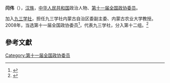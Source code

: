 '''闫伟'''（{{bd|1959年||}}），[[汉族|汉族]]，[[中华人民共和国|中华人民共和国]]政治人物、[[第十一届全国政协委员|第十一届全国政协委员]]。

加入[[九三学社|九三学社]]，担任九三学社内蒙古自治区委副主委、内蒙古农业大学教授。2008年，当选第十一届全国政协委员<ref>{{cite news|title=第十一届全国政协委员名单|url=http://www.indaa.com.cn/zt/2009qglh/zxzs/200903/t20090303_127573.html|accessdate=2013-04-09|newspaper=新华社北京1月25日电 中国人民政治协商会议第十一届全国委员会委员名单(共2237人，2008年1月25日政协第十届全国委员会常务委员会第二十次会议通过)|date=2008年1月25日|deadurl=yes|archiveurl=https://web.archive.org/web/20130928014403/http://www.indaa.com.cn/zt/2009qglh/zxzs/200903/t20090303_127573.html|archivedate=2013年9月28日}}</ref>，代表九三学社，分入第十二组。<ref>{{cite news|title=全国政协信息-闫伟|url=http://www.cppcc.gov.cn/CMS/wylibary/showJcwyxtInfoWylibary.action?tabJcwyxt.guid=11W0004190&wytype=wjwy|accessdate=2013-04-11|newspaper=全国政协委员会|archive-date=2016-03-05|archive-url=https://web.archive.org/web/20160305001523/http://www.cppcc.gov.cn/CMS/wylibary/showJcwyxtInfoWylibary.action?tabJcwyxt.guid=11W0004190&wytype=wjwy|dead-url=no}}</ref>

==參考文獻==
{{reflist}}
{{中国政治人物小作品}}

[[Category:第十一届全国政协委员|Category:第十一届全国政协委员]]